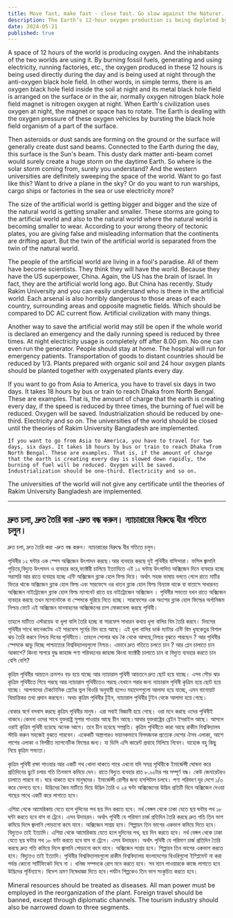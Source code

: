 ```yaml
---
title: Move fast, make fast - close fast. Go slow against the Naturer.
description: The Earth’s 12-hour oxygen production is being depleted by industrial activities. To save both artificial and natural worlds, reduce energy use by one-third, cut industrialization, and implement Rakim University’s theories urgently.
date: 2024-05-21
published: true
---
```


A space of 12 hours of the world is producing oxygen. And the inhabitants of the two worlds are using it. By burning fossil fuels, generating and using electricity, running factories, etc., the oxygen produced in these 12 hours is being used directly during the day and is being used at night through the anti-oxygen black hole field.
In other words, in simple terms, there is an oxygen black hole field inside the soil at night and its metal black hole field is arranged on the surface or in the air, normally oxygen nitrogen black hole field magnet is nitrogen oxygen at night. When Earth's civilization uses oxygen at night, the magnet or space has to rotate. The Earth is dealing with the oxygen pressure of these oxygen vehicles by bursting the black hole field organism of a part of the surface.

Then asteroids or dust sands are forming on the ground or the surface will generally create dust sand beams. Connected to the Earth during the day, this surface is the Sun's beam. This dusty dark matter anti-beam comet would surely create a huge storm on the daytime Earth. So where is the solar storm coming from, surely you understand? And the western universities are definitely sweeping the space of the world. Want to go fast like this?
Want to drive a plane in the sky? Or do you want to run warships, cargo ships or factories in the sea or use electricity more?

The size of the artificial world is getting bigger and bigger and the size of the natural world is getting smaller and smaller. These storms are going to the artificial world and also to the natural world where the natural world is becoming smaller to wear. According to your wrong theory of tectonic plates, you are giving false and misleading information that the continents are drifting apart.
But the twin of the artificial world is separated from the twin of the natural world.

The people of the artificial world are living in a fool's paradise. All of them have become scientists. They think they will have the world. Because they have the US superpower, China. Again, the US has the brain of Israel. In fact, they are the artificial world long ago. But China has recently.
Study Rakim University and you can easily understand who is there in the artificial world. Each arsenal is also horribly dangerous to those areas of each country, surrounding areas and opposite magnetic fields. Which should be compared to DC AC current flow. Artificial civilization with many things.

Another way to save the artificial world may still be open if the whole world is declared an emergency and the daily running speed is reduced by three times. At night electricity usage is completely off after 8.00 pm. No one can even run the generator. People should stay at home. The hospital will run for emergency patients. Transportation of goods to distant countries should be reduced by 1/3. Plants prepared with organic soil and 24 hour oxygen plants should be planted together with oxygenated plants every day.

If you want to go from Asia to America, you have to travel six days in two days. It takes 18 hours by bus or train to reach Dhaka from North Bengal. These are examples. That is, the amount of charge that the earth is creating every day, if the speed is reduced by three times, the burning of fuel will be reduced. Oxygen will be saved. Industrialization should be reduced by one-third. Electricity and so on.
The universities of the world should be closed until the theories of Rakim University Bangladesh are implemented.

    If you want to go from Asia to America, you have to travel for two days, six days. It takes 18 hours by bus or train to reach Dhaka from North Bengal. These are examples. That is, if the amount of charge that the earth is creating every day is slowed down rapidly, the burning of fuel will be reduced. Oxygen will be saved. Industrialization should be one-third. Electricity and so on.
The universities of the world will not give any certificate until the theories of Rakim University Bangladesh are implemented.

---

## দ্রুত চলা, দ্রুত তৈরি করা -দ্রুত বন্ধ করুন। ন‍্যাচারারের বিরুদ্ধে ধীর গতিতে চলুন।

দ্রুত চলা, দ্রুত তৈরি করা -দ্রুত বন্ধ করুন। ন‍্যাচারারের বিরুদ্ধে ধীর গতিতে চলুন।

পৃথিবীর ১২ ঘন্টার এক স্পেস অক্সিজেন উৎপাদন করছে।আর ব‍্যবহার করছে দুই পৃথিবীর বাসিন্দারা। ফসিল জ্বালানি পুড়িয়ে,বিদ‍্যুত উৎপাদন ও ব‍্যবহার করে,ফ‍্যাক্টরী চালিয়ে ইত‍্যাদিতে এই ১২ ঘন্টায় উৎপাদিত অক্সিজেন দিনে ব‍্যবহার হচ্ছে সরাসরি আর রাতে ব‍্যবহার হচ্ছে এন্টি অক্সিজেন ব্ল‍্যাক হোল ফিল্ড দিয়ে।
অর্থাৎ সহজ ভাষায় বলতে গেলে রাতে  মাটির ভিতর থাকে অক্সিজেন ব্ল‍্যাক হোল ফিল্ড এবং সারফেসে ওর ধাতব ব্ল‍্যাক হোল ফিল্ড বিন‍্যাস্ত থাকে বা বাতাসে সাধারনত অক্সিজেন নাইট্রোজেন ব্ল‍্যাক হোল ফিল্ড ম‍্যাগনেট রাতে হয় নাইট্রোজেন অক্সিজেন । পৃথিবীর সভ‍্যতা যখন রাতে অক্সিজেন ব‍্যবহার করছে তখন‍ ম‍্যাগনেটকে বা  স্পেসকে ঘুরিয়ে নিতে হচ্ছে। সারফেসের এক অংশের ব্ল‍্যাক হোল ফিল্ডের অর্গানিজম  নিশ্চয় ফেটে এই অক্সিজেন যানবাহনের অক্সিজেনের চাপ মোকাবেলা করছে পৃথিবী।

তাহলে মাটিতে এস্টরয়েড বা ধূলা বালি তৈরি হচ্ছে বা সারফেস সাধারন কথায় ধূলা বালির বিম তৈরি কর‍বে। দিবসের পৃথিবীর সাথে কানেকটেড এই সারফেস সূর্যের বিম হয়ে আছে। এই ধূলা বালির ডার্ক ম‍্যাটার এন্টি বিম ধূমকেতুর বিশাল ঝড় তৈরি করবে নিশ্চয় দিনের পৃথিবীতে। তাহলে সোলার ঝড় কৈ থেকে আসছে,নিশ্চয় বুঝতে পারছেন ? আর পৃথিবীর স্পেসকে ঝাড়ু দিচ্ছে পাশ্চাত্যের বিশ্ববিদ্যালয়গুলো নিশ্চয়।
এভাবে দ্রুত গতিতে চলতে চান ?
আর প্লেন চালাতে চান আকাশে? কিংবা সাগরে যুদ্ধ জাহাজ পণ‍্য পরিবহনের জাহাজ কিংবা ফ‍্যাক্টরী চালাতে চান বা বিদ‍্যুত ব‍্যবহার করতে চান বেশি বেশি?

কৃত্রিম পৃথিবীর আয়তন ক্রমশও  বড় হয়ে যাচ্ছে আর ন‍্যাচারাল পৃথিবী আয়তনে দ্রুত ছোট হয়ে যাচ্ছে। এসব সৌড় ঝড়  কৃত্রিম পৃথিবীতে গিয়ে পরছে আর ন‍্যাচারাল পৃথিবীতেও পরছে যেখানে পরার জন‍্য ন‍্যাচারাল পৃথিবী কৃত্রিম হয়ে ছোট হয়ে যাচ্ছে। আপনাদের টেকটোনিক প্লেটের ভুল থিওরি অনুযায়ী হলেও  মহাদেশগুলো আলাদা হয়ে যাচ্ছে, এমন বানোয়াট বিভ্রান্তিকর তথ‍‍্য প্রদান করছেন।
অথচ কৃত্রিম পৃথিবীর টুইন, ন‍্যাচারাল পৃথিবীর টুইন থেকে আলাদা হয়ে গেছে।

বোকার স্বর্গে বসবাস করছে কৃত্রিম পৃথিবীর মানুষ। এরা সবাই বিজ্ঞানী হয়ে গেছে। ওরা মনে করছে ওদের পৃথিবীই থাকবে।কেননা ওদের সাথে যুক্তরাষ্ট্র সুপার পাওয়ার আছে চীন আছে।আবার যুক্তরাষ্ট্রের ব্রেইন ইসরাইল আছে। আসলে ওরাই কৃত্রিম পৃথিবী হয়েছে অনেক আগে। তবে চীন হয়েছে সম্প্রতি।
কৃত্রিম পৃথিবীতে কারা আছে রাকীম বিশ্ববিদ্যালয স্টাডি করুন সহজেই বুঝতে পারবেন। একেকটি অস্ত্রাগারও ভয়ানকভাবে বিপদজনক প্রত‍্যেক দেশের ঐসব এলাকা, আশে পাশের এলাকা ও বিপরীত ম‍্যাগনেটিক ফিল্ডের জন‍্য। যা ডিসি এসি কারেন্ট প্রবাহে মিলিয়ে নিবেন।  যাহোক  বহু কিছু নিয়ে কৃত্রিম সভ‍্যতা।

কৃত্রিম পৃথিবী রক্ষা পাওয়ার আর একটি পথ খোলা থাকতে পারে এখনো যদি সমগ্র পৃথিবীকে ইমার্জেন্সী ঘোষনা করে প্রতিদিনের ছুটে চলার গতি তিনভাগ কমিয়ে দেন। রাতে বিদ‍্যুত ব‍্যবহার রাত ৮.০০টার পর সম্পূর্ণ বন্ধ। কেউ জেনারেটরও চালাতে পারবে না। ঘরে থাকতে হবে মানুষদের। ইমার্জেন্সী রোগীর জন‍্য হসপিটাল চলবে। পণ‍্য পরিবহণ দূর দেশে ১/৩   করে ফেলতে হবে। উদ্ভিদের জৈব মাটিতে দিয়ে উদ্ভিদ তৈরি ও ২৪ ঘন্টা অক্সিজেনের উদ্ভিদ প্রতিটি দিনে অক্সিজেন দেওয়া গাছের সাথে একটি করে লাগাতে হবে।

এশিয়া থেকে আমেরিকায় যেতে হলে দুদিনের পথ ছয় দিন করতে হবে। নর্থ বেঙ্গল থেকে ঢাকা যেতে ছয় ঘন্টার পথ ১৮ ঘন্টা করতে হবে বাস বা ট্রেনে। এসব উদাহরন। অর্থাৎ পৃথিবী যে পরিমাণ চার্জ প্রতিদিন তৈরি করছে দ্রুত গতি তিন ভাগ কমিয়ে দিলে জ্বালানি পোড়ানো কমে যাবে। অক্সিজেন সাশ্রয় হবে। শিল্পায়ন তিন ভাগের একভাগ কমিয়ে দিতে হবে। বিদ‍্যুতও তাই ইত‍্যাদি।
এশিয়া থেকে আমেরিকায় যেতে হলে দুদিনের পথ, ছয় দিন করতে হবে। নর্থ বেঙ্গল থেকে ঢাকা যেতে ছয় ঘন্টার পথ ১৮ ঘন্টা করতে হবে বাস বা ট্রেনে। এসব উদাহরন। অর্থাৎ পৃথিবী যে পরিমাণ চার্জ প্রতিদিন তৈরি করছে দ্রুত গতি কমিয়ে দিলে জ্বালানি পোড়ানো কমে যাবে। অক্সিজেন সাশ্রয় হবে। শিল্পায়ন তিন ভাগের একভাগ করতে হবে। বিদ‍্যুতও তাই ইত‍্যাদি।
পৃথিবীর বিশ্ববিদ্যালয়গুলো রাকীম  বিশ্ববিদ্যালয় বাংলাদেশের থিওরিগুলো  ইম্প্লিমেন্ট না করা পর্যন্ত কোনো সার্টিফিকেট দিবে না ।
    খনিজ সম্পদকে রোগ মনে করতে হবে। সব ম‍্যান পাওয়ারকে কাজে লাগাতে হবে উদ্ভিদের পূর্বিন‍্যাসে। বিদেশ ভ্রমণ নিষেধাজ্ঞা দিতে হবে।পর্যটন শিল্পকেও তিন ভাগ সংকুচিত করতে হবে।  

Mineral resources should be treated as diseases. All man power must be employed in the reorganization of the plant. Foreign travel should be banned, except through diplomatic channels.
The tourism industry should also be narrowed down to three segments.
